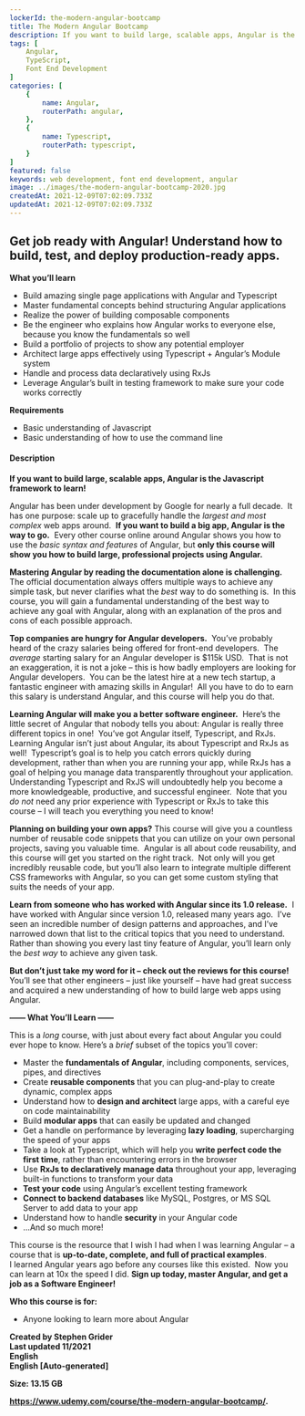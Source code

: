 ```yaml
---
lockerId: the-modern-angular-bootcamp
title: The Modern Angular Bootcamp
description: If you want to build large, scalable apps, Angular is the Javascript framework to learn! Angular has been under development by Google for nearly a full decade.  It has one purpose scale up to gracefully handle the largest and most complex web apps around. If you want to build a big app, Angular is the way to go.  Every other course online around Angular shows you how to use the basic syntax and features of Angular, but only this course will show you how to build large, professional projects using Angular.
tags: [
	Angular,
	TypeScript,
	Font End Development
]
categories: [
    {
        name: Angular,
        routerPath: angular,
    },
    {
        name: Typescript,
        routerPath: typescript,
    }
]
featured: false
keywords: web development, font end development, angular
image: ../images/the-modern-angular-bootcamp-2020.jpg
createdAt: 2021-12-09T07:02:09.733Z
updatedAt: 2021-12-09T07:02:09.733Z
---
```


## **Get job ready with Angular! Understand how to build, test, and deploy production-ready apps.**

**What you’ll learn**

-   Build amazing single page applications with Angular and Typescript
-   Master fundamental concepts behind structuring Angular applications
-   Realize the power of building composable components
-   Be the engineer who explains how Angular works to everyone else, because you know the fundamentals so well
-   Build a portfolio of projects to show any potential employer
-   Architect large apps effectively using Typescript + Angular’s Module system
-   Handle and process data declaratively using RxJs
-   Leverage Angular’s built in testing framework to make sure your code works correctly

**Requirements**

-   Basic understanding of Javascript
-   Basic understanding of how to use the command line

#### **Description**

**If you want to build large, scalable apps, Angular is the Javascript framework to learn!**

Angular has been under development by Google for nearly a full decade.  It has one purpose: scale up to gracefully handle the _largest and most complex_ web apps around.  **If you want to build a big app, Angular is the way to go.**  Every other course online around Angular shows you how to use the _basic syntax and features_ of Angular, but **only this course will show you how to build large, professional projects using Angular.**

**Mastering Angular by reading the documentation alone is challenging.**  The official documentation always offers multiple ways to achieve any simple task, but never clarifies what the _best_ way to do something is.  In this course, you will gain a fundamental understanding of the best way to achieve any goal with Angular, along with an explanation of the pros and cons of each possible approach.

**Top companies are hungry for Angular developers.**  You’ve probably heard of the crazy salaries being offered for front-end developers.  The _average_ starting salary for an Angular developer is $115k USD.  That is not an exaggeration, it is not a joke – this is how badly employers are looking for Angular developers.  You can be the latest hire at a new tech startup, a fantastic engineer with amazing skills in Angular!  All you have to do to earn this salary is understand Angular, and this course will help you do that.

**Learning Angular will make you a better software engineer.**  Here’s the little secret of Angular that nobody tells you about: Angular is really three different topics in one!  You’ve got Angular itself, Typescript, and RxJs.  Learning Angular isn’t just about Angular, its about Typescript and RxJs as well!  Typescript’s goal is to help you catch errors quickly during development, rather than when you are running your app, while RxJs has a goal of helping you manage data transparently throughout your application.  Understanding Typescript and RxJS will undoubtedly help you become a more knowledgeable, productive, and successful engineer.  Note that you _do not_ need any prior experience with Typescript or RxJs to take this course – I will teach you everything you need to know!

**Planning on building your own apps?** This course will give you a countless number of reusable code snippets that you can utilize on your own personal projects, saving you valuable time.  Angular is all about code reusability, and this course will get you started on the right track.  Not only will you get incredibly reusable code, but you’ll also learn to integrate multiple different CSS frameworks with Angular, so you can get some custom styling that suits the needs of your app.

**Learn from someone who has worked with Angular since its 1.0 release.**  I have worked with Angular since version 1.0, released many years ago.  I’ve seen an incredible number of design patterns and approaches, and I’ve narrowed down that list to the critical topics that you need to understand.  Rather than showing you every last tiny feature of Angular, you’ll learn only the _best way_ to achieve any given task.

**But don’t just take my word for it – check out the reviews for this course!**  You’ll see that other engineers – just like yourself – have had great success and acquired a new understanding of how to build large web apps using Angular.

**—— What You’ll Learn ——**

This is a _long_ course, with just about every fact about Angular you could ever hope to know. Here’s a _brief_ subset of the topics you’ll cover:

-   Master the **fundamentals of Angular**, including components, services, pipes, and directives
-   Create **reusable components** that you can plug-and-play to create dynamic, complex apps
-   Understand how to **design and architect** large apps, with a careful eye on code maintainability
-   Build **modular apps** that can easily be updated and changed
-   Get a handle on performance by leveraging **lazy loading**, supercharging the speed of your apps
-   Take a look at Typescript, which will help you **write perfect code the first time**, rather than encountering errors in the browser
-   Use **RxJs to declaratively manage data** throughout your app, leveraging built-in functions to transform your data
-   **Test your code** using Angular’s excellent testing framework
-   **Connect to backend databases** like MySQL, Postgres, or MS SQL Server to add data to your app
-   Understand how to handle **security** in your Angular code
-   …And so much more!

This course is the resource that I wish I had when I was learning Angular – a course that is **up-to-date, complete, and full of practical examples**.  I learned Angular years ago before any courses like this existed.  Now you can learn at 10x the speed I did. **Sign up today, master Angular, and get a job as a Software Engineer!**

**Who this course is for:**

-   Anyone looking to learn more about Angular

**Created by Stephen Grider**  
**Last updated 11/2021**  
**English**  
**English \[Auto-generated\]**

**Size: 13.15 GB**

<DownloadBTN link="https://installyourfiles.com/themodernangularbootcamp" />

**https://www.udemy.com/course/the-modern-angular-bootcamp/.**
